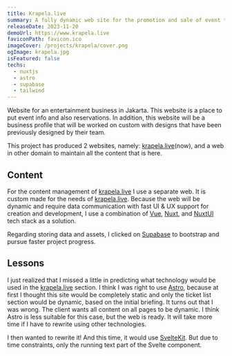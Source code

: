 ```yaml
---
title: Krapela.live
summary: A fully dynamic web site for the promotion and sale of event tickets.
releaseDate: 2023-11-20
demoUrl: https://www.krapela.live
faviconPath: favicon.ico
imageCover: /projects/krapela/cover.png
ogImage: krapela.jpg
isFeatured: false
techs:
  - nuxtjs
  - astro
  - supabase
  - tailwind
---
```


Website for an entertainment business in Jakarta. This website is a place to put event info and also reservations. In addition, this website will be a business profile that will be worked on custom with designs that have been previously designed by their team.

This project has produced 2 websites, namely: [krapela.live](http://krapela.live)(now), and a web in other domain to maintain all the content that is here.

## Content

For the content management of [krapela.live](http://krapela.live) I use a separate web. It is custom made for the needs of [krapela.live](http://krapela.live).
Because the web will be dynamic and require data communication with fast UI & UX support for creation and development, I use a combination of [Vue](https://vuejs.org), [Nuxt](https://nuxt.com), and [NuxtUI](https://ui.nuxt.com) tech stack as a solution.

Regarding storing data and assets, I clicked on [Supabase](https://supabase.com) to bootstrap and pursue faster project progress.

## Lessons

I just realized that I missed a little in predicting what technology would be used in the [krapela.live](http://krapela.live) section. I think I was right to use [Astro](https://astro.build), because at first I thought this site would be completely static and only the ticket list section would be dynamic, based on the initial briefing. It turns out that I was wrong. The client wants all content on all pages to be dynamic. I think Astro is less suitable for this case, but the web is ready. It will take more time if I have to rewrite using other technologies.

I then wanted to rewrite it! And this time, it would use [SvelteKit](https://kit.svelte.dev). But due to time constraints, only the running text part of the Svelte component.
